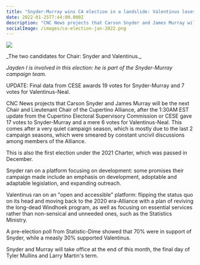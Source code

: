 ```yaml
---
title: "Snyder-Murray wins CA election in a landslide: Valentinus loses for a second time"
date: 2022-01-25T7:44:00.000Z
description: "CNC News projects that Carson Snyder and James Murray will be the next Chair and Lieutenant Chair of the Cupertino Alliance, after the 1:30AM EST update from the Cupertino Electoral Supervisory Commission..."
socialImage: /images/ca-election-jan-2022.png
---
```


<div class="text-center">
  <div>
    <img class="mx-auto" src="/images/ca-election-jan-2022.png"></img>
  </div>
  <p>_The two candidates for Chair: Snyder and Valentinus._</p>
</div>

_Jayden I is involved in this election: he is part of the Snyder-Murray campaign team._

UPDATE: Final data from CESE awards 19 votes for Snyder-Murray and 7 votes for Valentinus-Neal.

CNC News projects that Carson Snyder and James Murray will be the next Chair and Lieutenant Chair of the Cupertino Alliance, after the 1:30AM EST update from the Cupertino Electoral Supervisory Commission or CESE gave 17 votes to Snyder-Murray and a mere 6 votes for Valentinus-Neal.
This comes after a very quiet campaign season, which is mostly due to the last 2 campaign seasons, which were smeared by constant uncivil discussions among members of the Alliance.

This is also the first election under the 2021 Charter, which was passed in December.

Snyder ran on a platform focusing on development: some promises their campaign made include an emphasis on development, adoptable and adaptable legislation, and expanding outreach.

Valentinus ran on an "open and accessible" platform: flipping the status quo on its head and moving back to the 2020 era-Alliance with a plan of reviving the long-dead Windhoek program, as well as focusing on essential services rather than non-sensical and unneeded ones, such as the Statistics Ministry.

A pre-election poll from Statistic-Dime showed that 70% were in support of Snyder, while a measly 30% supported Valentinus.

Snyder and Murray will take office at the end of this month, the final day of Tyler Mullins and Larry Martin's term.
